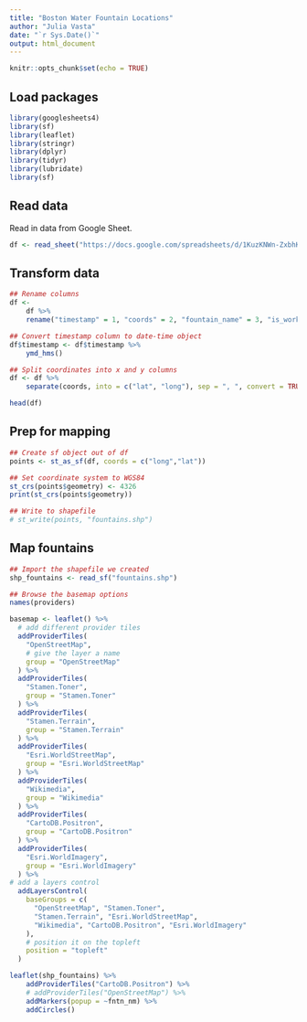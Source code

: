 ```yaml
---
title: "Boston Water Fountain Locations"
author: "Julia Vasta"
date: "`r Sys.Date()`"
output: html_document
---
```


```r

knitr::opts_chunk$set(echo = TRUE)
```

## Load packages

```r

library(googlesheets4)
library(sf)
library(leaflet)
library(stringr)
library(dplyr)
library(tidyr)
library(lubridate)
library(sf)
```

## Read data

Read in data from Google Sheet.

```r

df <- read_sheet("https://docs.google.com/spreadsheets/d/1KuzKNWn-ZxbhKwkdaj1CnzyqsKN6Pxm1HxoNpTqErhM/edit?resourcekey=&gid=729659319#gid=729659319")
```

## Transform data

```r

## Rename columns
df <- 
    df %>%
    rename("timestamp" = 1, "coords" = 2, "fountain_name" = 3, "is_working" = 4, "descr" = 5, "photo" = 6, "submitter_name" = 7)

## Convert timestamp column to date-time object
df$timestamp <- df$timestamp %>%
    ymd_hms()

## Split coordinates into x and y columns
df <- df %>%
    separate(coords, into = c("lat", "long"), sep = ", ", convert = TRUE)

head(df)
```

## Prep for mapping

```r

## Create sf object out of df
points <- st_as_sf(df, coords = c("long","lat"))

## Set coordinate system to WGS84
st_crs(points$geometry) <- 4326
print(st_crs(points$geometry))

## Write to shapefile
# st_write(points, "fountains.shp")
```

## Map fountains

```r

## Import the shapefile we created
shp_fountains <- read_sf("fountains.shp")
```

```r
## Browse the basemap options
names(providers)
```


```r

basemap <- leaflet() %>%
  # add different provider tiles
  addProviderTiles(
    "OpenStreetMap",
    # give the layer a name
    group = "OpenStreetMap"
  ) %>%
  addProviderTiles(
    "Stamen.Toner",
    group = "Stamen.Toner"
  ) %>%
  addProviderTiles(
    "Stamen.Terrain",
    group = "Stamen.Terrain"
  ) %>%
  addProviderTiles(
    "Esri.WorldStreetMap",
    group = "Esri.WorldStreetMap"
  ) %>%
  addProviderTiles(
    "Wikimedia",
    group = "Wikimedia"
  ) %>%
  addProviderTiles(
    "CartoDB.Positron",
    group = "CartoDB.Positron"
  ) %>%
  addProviderTiles(
    "Esri.WorldImagery",
    group = "Esri.WorldImagery"
  ) %>%
# add a layers control
  addLayersControl(
    baseGroups = c(
      "OpenStreetMap", "Stamen.Toner",
      "Stamen.Terrain", "Esri.WorldStreetMap",
      "Wikimedia", "CartoDB.Positron", "Esri.WorldImagery"
    ),
    # position it on the topleft
    position = "topleft"
  )
```

```r
leaflet(shp_fountains) %>%
    addProviderTiles("CartoDB.Positron") %>%
    # addProviderTiles("OpenStreetMap") %>%
    addMarkers(popup = ~fntn_nm) %>%
    addCircles()
```



